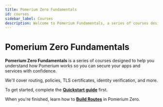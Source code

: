 ```yaml
---
title: Pomerium Zero Fundamentals
id: courses
sidebar_label: Courses
description: Welcome to Pomerium Fundamentals, a series of courses designed to teach you the fundamentals of Pomerium so you can secure your applications with confidence.
---
```


# Pomerium Zero Fundamentals

**Pomerium Zero Fundamentals** is a series of courses designed to help you understand how Pomerium works so you can secure your apps and services with confidence.

We'll cover routing, policies, TLS certificates, identity verification, and more.

To get started, complete the [**Quickstart guide**](/docs/get-started/quickstart) first.

When you're finished, learn how to [**Build Routes**](/docs/get-started/fundamentals/zero-build-routes.mdx) in Pomerium Zero.
